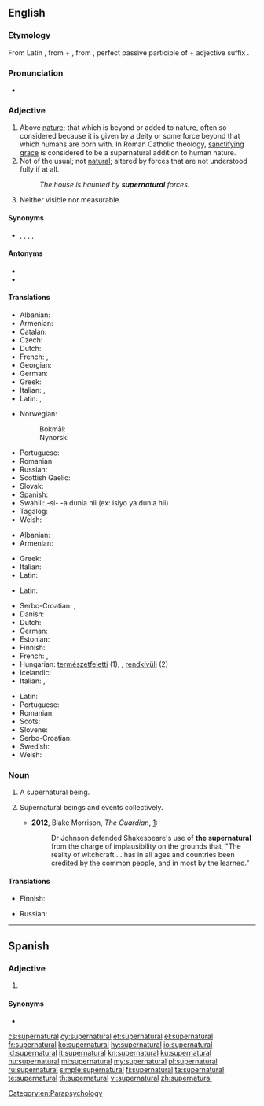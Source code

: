 ==English==

===Etymology===
From Latin {{m|la|supernaturalis}}, from {{m|la|super||above}} + {{m|la|natura||nature; that which we are born with}}, from {{m|la|natus||born}}, perfect passive participle of {{m|la|nasci||to be born}} + adjective suffix {{m|la|-alis}}.

===Pronunciation===
* {{audio|en-us-supernatural.ogg|Audio (US)|lang=en}}

===Adjective===
{{en-adj}}

# Above [[nature]]; that which is beyond or added to nature, often so considered because it is given by a deity or some force beyond that which humans are born with. In Roman Catholic theology, [[w:sanctifying grace|sanctifying grace]] is considered to be a supernatural addition to human nature.
# Not of the usual; not [[natural]]; altered by forces that are not understood fully if at all.
#: ''The house is haunted by '''supernatural''' forces.''
# Neither visible nor measurable.

====Synonyms====
* {{l|en|extraordinary}}, {{l|en|paranormal}}, {{l|en|preternatural}}, {{l|en|supranatural}}, {{l|en|unnatural}}

====Antonyms====
* {{l|en|ordinary}}
* {{l|en|natural}}

====Translations====
{{trans-top|above nature}}
* Albanian: {{t+|sq|mbinatyrshëm}}
* Armenian: {{t+|hy|գերբնական}}
* Catalan: {{t+|ca|sobrenatural}}
* Czech: {{t|cs|nadpřirozený}}
* Dutch: {{t+|nl|bovennatuurlijk}}
* French: {{t+|fr|surnaturel|m}}, {{t+|fr|surnaturelle|f}}
* Georgian: {{t|ka|ზებუნებრივი}}
* German: {{t+|de|übernatürlich}}
* Greek: {{t+|el|υπερφυσικός|m}}
* Italian: {{t+|it|soprannaturale}}, {{t|it|sovrannaturale}}
* Latin: {{t+|la|divinus}}, {{t|la|extranaturalis}}
{{trans-mid}}
* Norwegian:
*: Bokmål: {{t+|nb|overnaturlig}}
*: Nynorsk: {{t|nn|overnaturleg}}
* Portuguese: {{t+|pt|sobrenatural|m|f}}
* Romanian: {{t+|ro|supranatural|m|n}}
* Russian: {{t+|ru|сверхъесте́ственный}}
* Scottish Gaelic: {{t|gd|os-nàdarrach}}
* Slovak: {{t|sk|nadprirodzený|m}}
* Spanish: {{t+|es|sobrenatural|m|f}}
* Swahili: -si- -a dunia hii (ex: isiyo ya dunia hii) {{attention|sw}}
* Tagalog: {{t|tl|higlikas}}
* Welsh: {{t+|cy|goruwchnaturiol}}
{{trans-bottom}}

{{trans-top|not of the usual}}
* Albanian: {{t+|sq|mbinatyrshëm}}
* Armenian: {{t+|hy|գերբնական}}
{{trans-mid}}
* Greek: {{t+|el|υπερφυσικός|m}}
* Italian: {{t|it|ultraterreno}}
* Latin: {{t+|la|divinus}}
{{trans-bottom}}

{{trans-top|neither visible or measurable}}
* Latin: {{t+|la|divinus}}
{{trans-mid}}
{{trans-bottom}}

{{checktrans-top}}
* Serbo-Croatian: {{t+|sh|natprírodan}}, {{t+|sh|nadnárāvan}}
* Danish: {{t|da|overnaturlig}}
* Dutch: {{t+|nl|bovennatuurlijk}}
* German: {{t+|de|übernatürlich}}
* Estonian: {{t+|et|üleloomulik}}
* Finnish: {{t|fi|yliluonnollinen}}
* French: {{t+|fr|surnaturel}}, {{t+|fr|extraordinaire}}
* Hungarian: [[természetfeletti]] (1), {{t+|hu|különös}}, [[rendkívüli]] (2)
* Icelandic: {{t|is|yfirnáttúrleiki}}
* Italian: {{t+|it|soprannaturale}}, {{t|it|sovrannaturale}}
{{trans-mid}}
* Latin: {{t|la|supernaturalis}}
* Portuguese: {{t+|pt|sobrenatural}}
* Romanian: {{t+|ro|supranatural}}
* Scots: {{t|sco|supernaitural}}
* Slovene: {{t+|sl|nadnaraven}}
* Serbo-Croatian: {{t|sh|nadprirodan}}
* Swedish: {{t+|sv|övernaturlig}}
* Welsh: {{t+|cy|goruwchnaturiol}}
{{trans-bottom}}

===Noun===
{{en-noun}}

# {{label|en|countable}} A supernatural being.
# {{label|en|uncountable}} Supernatural beings and events collectively. {{qualifier|When used with definite article: "the supernatural".}}
#* '''2012''', Blake Morrison, ''The Guardian'', [http://www.guardian.co.uk/books/2012/jul/20/blake-morrison-under-the-witches-spell?INTCMP=SRCH]:
#*: Dr Johnson defended Shakespeare's use of '''the supernatural''' from the charge of implausibility on the grounds that, "The reality of witchcraft … has in all ages and countries been credited by the common people, and in most by the learned."

====Translations====
{{checktrans-top}}
* Finnish: {{t|fi|yliluonnollinen}}
{{trans-mid}}
* Russian: {{t+|ru|сверхъестественное}}
{{trans-bottom}}

[[Category:en:Parapsychology]]
----
==Spanish==

===Adjective===
{{es-adj|pl=supernaturales}}

# {{l|en|supernatural}}

====Synonyms====
* {{l|es|sobrenatural}}

[[cs:supernatural]]
[[cy:supernatural]]
[[et:supernatural]]
[[el:supernatural]]
[[fr:supernatural]]
[[ko:supernatural]]
[[hy:supernatural]]
[[io:supernatural]]
[[id:supernatural]]
[[it:supernatural]]
[[kn:supernatural]]
[[ku:supernatural]]
[[hu:supernatural]]
[[ml:supernatural]]
[[my:supernatural]]
[[pl:supernatural]]
[[ru:supernatural]]
[[simple:supernatural]]
[[fi:supernatural]]
[[ta:supernatural]]
[[te:supernatural]]
[[th:supernatural]]
[[vi:supernatural]]
[[zh:supernatural]]